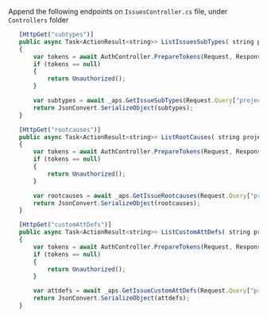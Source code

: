 Append the following endpoints on `IssuesController.cs` file, under `Controllers` folder
```js title="Controllers/IssuesController"
   [HttpGet("subtypes")]
   public async Task<ActionResult<string>> ListIssuesSubTypes( string projectId)
   {
       var tokens = await AuthController.PrepareTokens(Request, Response, _aps);
       if (tokens == null)
       {
           return Unauthorized();
       }

       var subtypes = await _aps.GetIssueSubTypes(Request.Query["projectId"], tokens);
       return JsonConvert.SerializeObject(subtypes);
   }

   [HttpGet("rootcauses")]
   public async Task<ActionResult<string>> ListRootCauses( string projectId)
   {
       var tokens = await AuthController.PrepareTokens(Request, Response, _aps);
       if (tokens == null)
       {
           return Unauthorized();
       }

       var rootcauses = await _aps.GetIssueRootcauses(Request.Query["projectId"], tokens);
       return JsonConvert.SerializeObject(rootcauses);
   }

   [HttpGet("customAttDefs")]
   public async Task<ActionResult<string>> ListCustomAttDefs( string projectId)
   {
       var tokens = await AuthController.PrepareTokens(Request, Response, _aps);
       if (tokens == null)
       {
           return Unauthorized();
       }

       var attdefs = await _aps.GetIssueCustomAttDefs(Request.Query["projectId"], tokens);
       return JsonConvert.SerializeObject(attdefs);
   } 

```
 